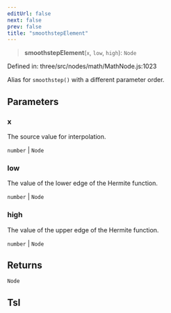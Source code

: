 ```yaml
---
editUrl: false
next: false
prev: false
title: "smoothstepElement"
---
```


> **smoothstepElement**(`x`, `low`, `high`): `Node`

Defined in: three/src/nodes/math/MathNode.js:1023

Alias for `smoothstep()` with a different parameter order.

## Parameters

### x

The source value for interpolation.

`number` | `Node`

### low

The value of the lower edge of the Hermite function.

`number` | `Node`

### high

The value of the upper edge of the Hermite function.

`number` | `Node`

## Returns

`Node`

## Tsl
